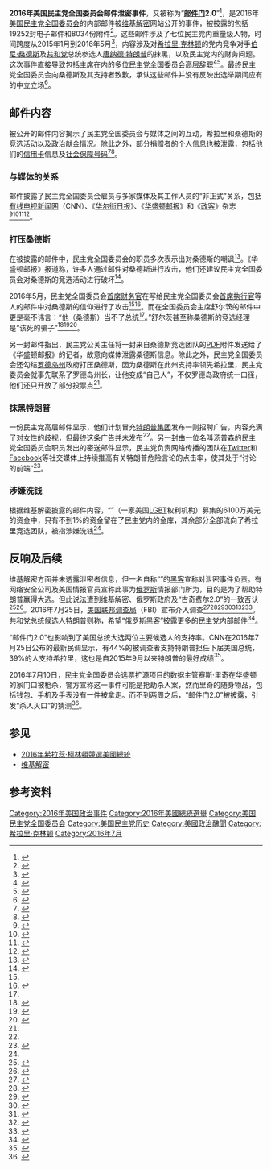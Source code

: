 {{noteTA
|1=zh-cn:希拉里·罗德姆·克林顿; zh-hk:希拉莉·洛咸·克林頓;zh-tw:希拉蕊·羅登·柯林頓; zh-sg:希拉莉·罗德姆·克林顿;
|2=zh-cn:希拉里; zh:希拉莉; zh-hant:希拉蕊; zh-tw:希拉蕊; zh-sg:希拉莉; zh-hk:希拉莉; zh-mo:希拉里;
|3=zh-cn:克林顿; zh-hk:克林頓; zh-hant:柯林頓; zh-tw:柯林頓; zh-mo:克林頓;
|4=zh-hans:唐纳德·川普;zh-hant:唐納德·川普;zh-cn:唐纳德·特朗普;zh-tw:唐納·川普;zh-hk:當勞·特朗普;zh-mo:當勞·特朗普;
|5=zh:特朗普;zh-hans:川普;zh-hant:川普;zh-tw:川普;zh-cn:特朗普;zh-hk:特朗普;zh-mo:杜林普;
}}

'''2016年美国民主党全国委员会邮件泄密事件'''，又被称为“'''[[希拉里·克林顿电子邮件争议|邮件门]]2.0'''”<ref name="kknews">{{cite web|url=http://www.kankanews.com/a/2016-07-26/0037620618.shtml|title=希拉里"邮件门2.0"：美国大选到底有多肮脏？|publisher=看看新闻网|author=左禾欢|accessdate=2016-08-24|archive-date=2016-08-08|archive-url=https://web.archive.org/web/20160808052934/http://www.kankanews.com/a/2016-07-26/0037620618.shtml|dead-url=no}}</ref>，是2016年[[美国民主党|美国民主党]][[民主党全国委员会|全国委员会]]的内部邮件被[[维基解密|维基解密]]网站公开的事件，被披露的包括19252封电子邮件和8034份附件<ref>{{cite news |url=https://www.washingtonpost.com/news/post-politics/wp/2016/07/22/on-eve-of-democratic-convention-wikileaks-releases-thousands-of-documents-about-clinton-the-campaign-and-internal-deliberations/ |title=WikiLeaks releases thousands of documents about Clinton and internal deliberations |author=Karen Tumulty |author2=Tom Hamburger |last-author-amp=yes |newspaper=Washington Post |date=2016-08-24 |accessdate=2016-08-24 |archive-date=2016-08-22 |archive-url=https://web.archive.org/web/20160822095057/https://www.washingtonpost.com/news/post-politics/wp/2016/07/22/on-eve-of-democratic-convention-wikileaks-releases-thousands-of-documents-about-clinton-the-campaign-and-internal-deliberations/ |dead-url=no }}</ref>。这些邮件涉及了七位民主党内重量级人物，时间跨度从2015年1月到2016年5月<ref>{{cite news |url=https://www.washingtonpost.com/news/the-switch/wp/2016/07/22/wikileaks-posts-nearly-20000-hacked-dnc-emails-online/ |title=Wikileaks posts nearly 20,000 hacked DNC emails online |author=Andrea Peterson |newspaper=Washington Post |date=2016-08-24 |accessdate=2016-08-24 |archive-date=2016-10-31 |archive-url=https://web.archive.org/web/20161031075442/https://www.washingtonpost.com/news/the-switch/wp/2016/07/22/wikileaks-posts-nearly-20000-hacked-dnc-emails-online/ |dead-url=no }}</ref>，内容涉及对[[希拉里·克林顿|希拉里·克林顿]]的党内竞争对手[[伯尼·桑德斯|伯尼·桑德斯]]及[[共和黨_(美國)|共和党]]总统参选人[[唐纳德·特朗普|唐纳德·特朗普]]的抹黑，以及民主党内的财务问题。这次事件直接导致包括主席{{le|黛比·舒尔茨|Debbie Wasserman Schultz}}在内的多位民主党全国委员会高层辞职<ref>{{cite news |first1=Jonathan |last1=Martin |first2=Alan |last2=Rappeport |url=http://www.nytimes.com/2016/07/25/us/politics/debbie-wasserman-schultz-dnc-wikileaks-emails.html?_r=1 |title=Debbie Wasserman Schultz to Resign D.N.C. Post |newspaper=The New York Times |date=2016-08-24 |accessdate=2016-08-24 |archive-date=2016-07-28 |archive-url=https://web.archive.org/web/20160728060537/http://www.nytimes.com/2016/07/25/us/politics/debbie-wasserman-schultz-dnc-wikileaks-emails.html?_r=1 |dead-url=no }}</ref><ref>{{cite web | url=http://edition.cnn.com/2016/08/02/politics/dnc-ceo-resigns-in-wake-of-email-scandal/index.html | title=DNC CEO resigns in wake of email controversy | publisher=CNN | accessdate=2016-08-24 | archive-date=2016-08-18 | archive-url=https://web.archive.org/web/20160818183130/http://edition.cnn.com/2016/08/02/politics/dnc-ceo-resigns-in-wake-of-email-scandal/index.html | dead-url=no }}</ref>。最终民主党全国委员会向桑德斯及其支持者致歉，承认这些邮件并没有反映出选举期间应有的中立立场<ref>{{cite news |url=http://www.reuters.com/article/us-usa-election-dnc-statement-idUSKCN1052BN |title=Democratic National Committee apologizes to Sanders over emails |publisher=Reuters |accessdate=2016-08-24 |archive-date=2016-08-17 |archive-url=https://web.archive.org/web/20160817192312/http://www.reuters.com/article/us-usa-election-dnc-statement-idUSKCN1052BN |dead-url=no }}</ref>。

==邮件内容==
被公开的邮件内容揭示了民主党全国委员会与媒体之间的互动，希拉里和桑德斯的竞选活动以及政治献金情况。除此之外，部分捐赠者的个人信息也被泄露，包括他们的[[信用卡|信用卡]]信息及[[社会保障号码|社会保障号码]]<ref>{{cite web|last1=McCarthy|first1=Kieren|title=WikiLeaks fights The Man by, er, publishing ordinary people's personal information|url=http://www.theregister.co.uk/2016/07/22/wikileaks_keep_fighting_the_man_by_er_publishing_the_personal_details_of_ordinary_citizens/|website=The Register|accessdate=2016-08-24|archive-date=2016-08-22|archive-url=https://web.archive.org/web/20160822191359/http://www.theregister.co.uk/2016/07/22/wikileaks_keep_fighting_the_man_by_er_publishing_the_personal_details_of_ordinary_citizens/|dead-url=no}}</ref><ref name="PetersonClash">{{cite web|author=Andrea Peterson|url=https://www.washingtonpost.com/news/the-switch/wp/2016/07/28/a-twitter-spat-breaks-out-between-snowden-and-wikileaks/|title=Snowden and WikiLeaks clash over leaked Democratic Party emails|publisher=Washington Post|accessdate=2016-08-24|archive-date=2016-08-22|archive-url=https://web.archive.org/web/20160822082253/https://www.washingtonpost.com/news/the-switch/wp/2016/07/28/a-twitter-spat-breaks-out-between-snowden-and-wikileaks/|dead-url=no}}</ref>。

===与媒体的关系===
邮件披露了民主党全国委员会雇员与多家媒体及其工作人员的“非正式”关系，包括[[有线电视新闻网|有线电视新闻网]]（CNN）、《[[华尔街日报|华尔街日报]]》、《[[华盛顿邮报|华盛顿邮报]]》和《[[政客_(杂志)|政客]]》杂志<ref>{{Cite web|url=http://thehill.com/blogs/ballot-box/presidential-races/289126-todd-tapper-respond-to-being-named-in-leaked-wikileaks|title=Todd, Tapper respond to being named in leaked WikiLeaks DNC emails|last=Joe|first=Concha|date=July 25, 2016|website=The Hill|publisher=|access-date=2016-08-24|archive-date=2016-08-23|archive-url=https://web.archive.org/web/20160823050827/http://thehill.com/blogs/ballot-box/presidential-races/289126-todd-tapper-respond-to-being-named-in-leaked-wikileaks|dead-url=no}}</ref><ref>{{Cite news|url=https://www.washingtonpost.com/blogs/erik-wemple/wp/2016/07/24/wikileaks-emails-pro-clinton-cnn-political-commentator-pre-checked-op-ed-with-dnc/|title=WikiLeaks emails: Pro-Clinton CNN political commentator pre-checked op-ed with DNC|last=Wemple|first=Erik|date=July 24, 2016|newspaper=The Washington Post|language=en-US|issn=0190-8286|access-date=2016-08-24|archive-date=2016-08-22|archive-url=https://web.archive.org/web/20160822095540/https://www.washingtonpost.com/blogs/erik-wemple/wp/2016/07/24/wikileaks-emails-pro-clinton-cnn-political-commentator-pre-checked-op-ed-with-dnc/|dead-url=no}}</ref><ref>{{Cite news|url=http://www.nytimes.com/2016/07/25/us/politics/media-democratic-national-committee-emails.html|title=Ego Clashes Exposed in Leaked Emails From Democratic National Committee|last=Grynbaum|first=Michael M.|date=July 24, 2016|work=|newspaper=The New York Times|issn=0362-4331|access-date=2016-08-24|via=|archive-date=2016-08-25|archive-url=https://web.archive.org/web/20160825214414/http://www.nytimes.com/2016/07/25/us/politics/media-democratic-national-committee-emails.html|dead-url=no}}</ref><ref name="CBS_SFBay_off">{{cite news |url=http://sanfrancisco.cbslocal.com/2016/07/22/hilary-leaks-wikileaks-releases-democratic-national-committee-emails/ |title=WikiLeaks' DNC Email Leak Reveals Off The Record Media Correspondence |accessdate=2016-08-24 |publisher=SanFrancisco.cbslocal.com |archive-date=2016-08-23 |archive-url=https://web.archive.org/web/20160823060722/http://sanfrancisco.cbslocal.com/2016/07/22/hilary-leaks-wikileaks-releases-democratic-national-committee-emails/ |dead-url=no }}</ref>。

===打压桑德斯===
在被披露的邮件中，民主党全国委员会的职员多次表示出对桑德斯的嘲讽<ref name="ShearDerided">{{cite news|url=http://www.nytimes.com/2016/07/23/us/politics/dnc-emails-sanders-clinton.html|title=Released Emails Suggest the D.N.C. Derided the Sanders Campaign|last=Shear|first=Michael|accessdate=2016-08-24|newspaper=New York Times|archive-date=2016-08-25|archive-url=https://web.archive.org/web/20160825214603/http://www.nytimes.com/2016/07/23/us/politics/dnc-emails-sanders-clinton.html|dead-url=no}}</ref>。《华盛顿邮报》报道称，许多人通过邮件对桑德斯进行攻击，他们还建议民主党全国委员会对桑德斯的竞选活动进行破坏<ref name=Here_are_the_latest>{{cite web |first=Aaron |last=Blake |url=https://www.washingtonpost.com/news/the-fix/wp/2016/07/24/here-are-the-latest-most-damaging-things-in-the-dncs-leaked-emails/ |title=Here are the latest, most damaging things in the DNC's leaked emails |newspaper=The Washington Post |accessdate=2016-08-24 |archive-date=2016-10-22 |archive-url=https://web.archive.org/web/20161022085509/https://www.washingtonpost.com/news/the-fix/wp/2016/07/24/here-are-the-latest-most-damaging-things-in-the-dncs-leaked-emails/ |dead-url=no }}</ref>。

2016年5月，民主党全国委员会[[首席财务官|首席财务官]]{{le|布拉德利·马歇尔|Bradley Marshall}}在写给民主党全国委员会[[首席执行官|首席执行官]]{{le|艾米·达西|Amy Dacey}}等人的邮件中对桑德斯的信仰进行了攻击<ref name="Here_are_the_latest" /><ref name="guardian">{{cite news|url=https://www.theguardian.com/us-news/2016/jul/23/dnc-emails-wikileaks-hillary-bernie-sanders|title=Leaked DNC emails reveal details of anti-Sanders sentiment|last=|first=|date=July 24, 2016|work=|newspaper=The Guardian|agency=Associated Press|access-date=|via=|archive-date=2016-07-24|archive-url=https://web.archive.org/web/20160724162752/https://www.theguardian.com/us-news/2016/jul/23/dnc-emails-wikileaks-hillary-bernie-sanders|dead-url=no}}</ref>。而在全国委员会主席舒尔茨的邮件中更是毫不讳言：“他（桑德斯）当不了总统<ref name="ShearDerided"/>。”舒尔茨甚至称桑德斯的竞选经理是“该死的骗子”<ref name="Emails offer insights">{{cite web|url=http://www.sun-sentinel.com/news/politics/sfl-emails-offer-insights-into-wasserman-schultz-at-dnc-20160724-story.html|title=Emails offer insights into Wasserman Schultz at DNC|last=Man|first=Anthony|date=July 23, 2016|website=[[Sun-Sentinel|Sun-Sentinel]]|publisher=Sun Sentinel|access-date=2016-08-24|archive-date=2016-08-26|archive-url=https://web.archive.org/web/20160826000116/http://www.sun-sentinel.com/news/politics/sfl-emails-offer-insights-into-wasserman-schultz-at-dnc-20160724-story.html|dead-url=no}}</ref><ref>{{Cite web|url=http://fox2now.com/2016/07/24/debbie-wasserman-schultz-no-longer-presiding-over-democratic-convention/|title=Debbie Wasserman Schultz no longer presiding over Democratic convention|last=|first=|date=2016-07-24|website=[[Fox_News_Channel|Fox News Channel]]|publisher=|access-date=2016-08-24|archive-date=2016-08-27|archive-url=https://web.archive.org/web/20160827193835/http://fox2now.com/2016/07/24/debbie-wasserman-schultz-no-longer-presiding-over-democratic-convention/|dead-url=no}}</ref><ref>{{Cite web|url=http://thehill.com/blogs/ballot-box/presidential-races/288904-wasserman-schultz-sanders-aide-a-damn-liar|title=Wasserman Schultz called top Sanders aide a 'damn liar' in leaked email|last=Carney|first=Jordain|date=2016-07-22|website=The Hill|publisher=|access-date=2016-08-24|archive-date=2016-08-25|archive-url=https://web.archive.org/web/20160825105250/http://thehill.com/blogs/ballot-box/presidential-races/288904-wasserman-schultz-sanders-aide-a-damn-liar|dead-url=no}}</ref>。

另一封邮件指出，民主党公关主任将一封来自桑德斯竞选团队的[[PDF|PDF]]附件发送给了《华盛顿邮报》的记者，故意向媒体泄露桑德斯信息。除此之外，民主党全国委员会还勾结[[罗德岛州|罗德岛州]]政府打压桑德斯，因为桑德斯在此州支持率领先希拉里，民主党委员会就事先联系了罗德岛州长，让他变成“自己人”，不仅罗德岛政府统一口径，他们还只开放了部分投票点<ref name="kknews"/>。

===抹黑特朗普===
一份民主党高层邮件显示，他们计划冒充[[特朗普集团|特朗普集团]]发布一则招聘广告，内容充满了对女性的歧视，但最终这条广告并未发布<ref name="kknews"/>。另一封由一位名叫汤普森的民主党全国委员会职员发出的密送邮件显示，民主党负责网络传播的团队在[[Twitter|Twitter]]和[[Facebook|Facebook]]等社交媒体上持续推高有关特朗普危险言论的点击率，使其处于“讨论的前端”<ref name="nfw">{{Cite web|url=http://news.sohu.com/20160730/n461817702.shtml|title=美国大选“邮件门”：维基揭秘再曝29段音频|date=2016-07-30|website=搜狐|agency=南方网|access-date=2016-08-24|archive-date=2016-08-28|archive-url=https://web.archive.org/web/20160828171905/http://news.sohu.com/20160730/n461817702.shtml|dead-url=no}}</ref>。

===涉嫌洗钱===
根据维基解密披露的邮件内容，“{{le|胜利基金|Victory Fund}}”（一家美国[[LGBT|LGBT]]权利机构）募集的6100万美元的资金中，只有不到1%的资金留在了民主党内的金库，其余部分全部流向了希拉里竞选团队，被指涉嫌洗钱<ref name="kknews"/>。

==反响及后续==

维基解密方面并未透露泄密者信息，但一名自称“{{le|古奇费尔2.0|Guccifer 2.0}}”的[[黑客|黑客]]宣称对泄密事件负责。有网络安全公司及美国情报官员宣称此事为[[俄罗斯|俄罗斯]]情报部门所为，目的是为了帮助特朗普赢得大选。但此说法遭到维基解密、俄罗斯政府及“古奇费尔2.0”的一致否认<ref>{{Cite web|url=http://world.huanqiu.com/hot/2016-08/9274430.html|title=“邮件门”持续延烧 阿桑奇否认俄黑客窃取机密说法|date=2016-08-06|website=环球网|agency=法制日报|access-date=2016-08-24|archive-date=2018-10-05|archive-url=https://web.archive.org/web/20181005144517/http://world.huanqiu.com/hot/2016-08/9274430.html|dead-url=no}}</ref><ref name="SpyAgencyConsensus">{{cite news|title=Spy Agency Consensus Grows That Russia Hacked D.N.C.|url=http://www.nytimes.com/2016/07/27/us/politics/spy-agency-consensus-grows-that-russia-hacked-dnc.html|work=|publisher=New York Times|accessdate=2016-08-24|archive-date=2016-08-25|archive-url=https://web.archive.org/web/20160825214318/http://www.nytimes.com/2016/07/27/us/politics/spy-agency-consensus-grows-that-russia-hacked-dnc.html|dead-url=no}}</ref>。2016年7月25日，[[美国联邦调查局|美国联邦调查局]]（FBI）宣布介入调查<ref>{{cite news |url=http://www.bloomberg.com/politics/articles/2016-07-25/fbi-investigating-dnc-cyber-hack-some-democrats-blame-on-russia |title=FBI Investigating DNC Hack Some Democrats Blame on Russia |publisher=Bloomberg Politics |accessdate=2016-08-24 |archive-date=2016-08-06 |archive-url=https://web.archive.org/web/20160806213350/http://www.bloomberg.com/politics/articles/2016-07-25/fbi-investigating-dnc-cyber-hack-some-democrats-blame-on-russia |dead-url=no }}</ref><ref>{{Cite web|url=https://www.crowdstrike.com/blog/bears-midst-intrusion-democratic-national-committee/|title=Bears in the Midst: Intrusion into the Democratic National Committee »|date=June 15, 2016|language=en-US|accessdate=2016-08-24|archive-date=2019-05-24|archive-url=https://web.archive.org/web/20190524090240/https://www.crowdstrike.com/blog/bears-midst-intrusion-democratic-national-committee/|dead-url=no}}</ref><ref>{{Cite web|url=http://www.threatgeek.com/2016/06/dnc_update.html|title=Findings from Analysis of DNC Intrusion Malware|website=Threat Geek|accessdate=2016-08-24|archive-date=2016-08-21|archive-url=https://web.archive.org/web/20160821151215/http://www.threatgeek.com/2016/06/dnc_update.html|dead-url=no}}</ref><ref>{{Cite web|url=http://arstechnica.com/security/2016/06/guccifer-leak-of-dnc-trump-research-has-a-russians-fingerprints-on-it/|title="Guccifer" leak of DNC Trump research has a Russian’s fingerprints on it|access-date=2016-08-24|archive-date=2016-08-22|archive-url=https://web.archive.org/web/20160822102256/http://arstechnica.com/security/2016/06/guccifer-leak-of-dnc-trump-research-has-a-russians-fingerprints-on-it/|dead-url=no}}</ref><ref>{{Cite news|url=http://www.slate.com/blogs/future_tense/2016/07/25/evidence_is_mounting_that_russia_was_behind_the_dnc_leaks.html|title=Was Russia Behind the DNC Leaks? It Sure Seems Like It.|last=Newman|first=Lily Hay|newspaper=Slate|language=en-US|issn=1091-2339|accessdate=2016-08-24|archive-date=2016-08-23|archive-url=https://web.archive.org/web/20160823153915/http://www.slate.com/blogs/future_tense/2016/07/25/evidence_is_mounting_that_russia_was_behind_the_dnc_leaks.html|dead-url=no}}</ref><ref>{{Cite web|url=https://www.washingtonpost.com/world/national-security/cyber-researchers-confirm-russian-government-hack-of-democratic-national-committee/2016/06/20/e7375bc0-3719-11e6-9ccd-d6005beac8b3_story.html|title=Cyber researchers confirm Russian government hack of Democratic National Committee|website=Washington Post|accessdate=2016-08-24|archive-date=2016-08-03|archive-url=https://web.archive.org/web/20160803042631/https://www.washingtonpost.com/world/national-security/cyber-researchers-confirm-russian-government-hack-of-democratic-national-committee/2016/06/20/e7375bc0-3719-11e6-9ccd-d6005beac8b3_story.html|dead-url=no}}</ref><ref>{{Cite web|url=https://www.secureworks.com/research/threat-group-4127-targets-hillary-clinton-presidential-campaign|title=Threat Group 4127 Targets Hillary Clinton Presidential Campaign|website=www.secureworks.com|accessdate=2016-08-24|archive-url=https://web.archive.org/web/20160720175418/https://www.secureworks.com/research/threat-group-4127-targets-hillary-clinton-presidential-campaign|archive-date=2016-07-20|dead-url=yes}}</ref>。共和党总统候选人特朗普则称，希望“俄罗斯黑客”披露更多的民主党内部邮件<ref>{{Cite web|url=http://digi.163.com/16/0728/11/BT2DI9OF00162OUT.html|title=特朗普言论又惹争议：鼓励俄黑客继续曝光民主党“邮件门”邮件|date=2016-07-28|website=网易|agency=cnbeta|access-date=2016-08-24|archive-date=2018-10-03|archive-url=https://web.archive.org/web/20181003005514/http://digi.163.com/16/0728/11/BT2DI9OF00162OUT.html|dead-url=no}}</ref>。

“邮件门2.0”也影响到了美国总统大选两位主要候选人的支持率。CNN在2016年7月25日公布的最新民调显示，有44%的被调查者支持特朗普担任下届美国总统，39%的人支持希拉里，这也是自2015年9月以来特朗普的最好成绩<ref>{{Cite web|url=http://www.guancha.cn/global-news/2016_07_26_368909.shtml|title=CNN发布最新民调结果 特朗普支持率全方面赶超希拉里|date=2016-07-26|website=观察者|access-date=2016-08-24|archive-date=2016-09-01|archive-url=https://web.archive.org/web/20160901054654/http://www.guancha.cn/global-news/2016_07_26_368909.shtml|dead-url=no}}</ref>。

2016年7月10日，民主党全国委员会选票扩源项目的数据主管赛斯·里奇在华盛顿的家门口被枪杀，警方宣称这一事件可能是抢劫杀人案，然而里奇的随身物品，包括钱包、手机及手表没有一件被拿走。而不到两周之后，“邮件门2.0”被披露，引发“杀人灭口”的猜测<ref>{{Cite web|url=http://news.sina.com.cn/o/2016-07-29/doc-ifxunyxy5997909.shtml|title=正直播：“邮件门”关键人物意外死亡 谁干的|date=2016-07-29|website=新浪|agency=央视新闻|accessdate=2016-08-24|archive-date=2018-09-27|archive-url=https://web.archive.org/web/20180927084446/http://news.sina.com.cn/o/2016-07-29/doc-ifxunyxy5997909.shtml|dead-url=no}}</ref>。

==参见==
*[[2016年希拉蕊·柯林頓競選美國總統|2016年希拉蕊·柯林頓競選美國總統]]
*[[维基解密|维基解密]]

==参考资料==
{{Reflist|2}}

[[Category:2016年美国政治事件|Category:2016年美国政治事件]]
[[Category:2016年美國總統選舉|Category:2016年美國總統選舉]]
[[Category:美国民主党全国委员会|Category:美国民主党全国委员会]]
[[Category:美国民主党历史|Category:美国民主党历史]]
[[Category:美國政治醜聞|Category:美國政治醜聞]]
[[Category:希拉里·克林顿|Category:希拉里·克林顿]]
[[Category:2016年7月|Category:2016年7月]]